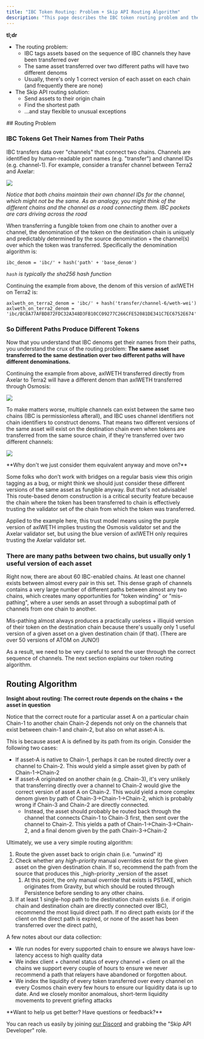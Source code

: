 ```yaml
---
title: "IBC Token Routing: Problem + Skip API Routing Algorithm"
description: "This page describes the IBC token routing problem and the algorithm Skip API uses to select / recommend token denoms and IBC paths"
---
```


<Note>

**tl;dr**

* The routing problem:  
  * IBC tags assets based on the sequence of IBC channels they have been transferred over  
  * The same asset transferred over two different paths will have two different denoms  
  * Usually, there's only 1 correct version of each asset on each chain (and frequently there are none)
* The Skip API routing solution:  
  * Send assets to their origin chain  
  * Find the shortest path  
  * ...and stay flexible to unusual exceptions
</Note>
## Routing Problem

### IBC Tokens Get Their Names from Their Paths

IBC transfers data over "channels" that connect two chains. Channels are identified by human-readable port names (e.g. "transfer") and channel IDs (e.g. channel-1). For example, consider a transfer channel between Terra2 and Axelar: 

![](/images/12bf3f9-Screen_Shot_2023-07-25_at_3.26.30_PM.png) 

_Notice that both chains maintain their own channel IDs for the channel, which might not be the same. As an analogy, you might think of the different chains and the channel as a road connecting them. IBC packets are cars driving across the road_

When transferring a fungible token from one chain to another over a channel, the denomination of the token on the destination chain is uniquely and predictably determined by the source denomination + the channel(s) over which the token was transferred. Specifically the denomination algorithm is: 

```text Naming Algorithm
ibc_denom = 'ibc/' + hash('path' + 'base_denom')
```

_`hash` is typically the sha256 hash function_

Continuing the example from above, the denom of this version of axlWETH on Terra2 is:

```text axlWETH on Terra2
axlweth_on_terra2_denom = 'ibc/' + hash('transfer/channel-6/weth-wei')
axlweth_on_terra2_denom = 'ibc/BC8A77AFBD872FDC32A348D3FB10CC09277C266CFE52081DE341C7EC6752E674'
```

### So Different Paths Produce Different Tokens

Now that you understand that IBC denoms get their names from their paths, you understand the crux of the routing problem: **The same asset transferred to the same destination over two different paths will have different denominations.** 

Continuing the example from above, axlWETH transferred directly from Axelar to Terra2 will have a different denom than axlWETH transferred through Osmosis: 

![](/images/2477aba-Screen_Shot_2023-07-25_at_3.48.15_PM.png) 

To make matters worse, multiple channels can exist between the same two chains (IBC is permissionless afterall), and IBC uses channel identifiers not chain identifiers to construct denoms. That means two different versions of the same asset will exist on the destination chain even when tokens are transferred from the same source chain, if they're transferred over two different channels: 

![](/images/eb72804-Screen_Shot_2023-07-25_at_3.59.53_PM.png) 

<Warning>
**Why don't we just consider them equivalent anyway and move on?**

Some folks who don’t work with bridges on a regular basis view this origin tagging as a bug, or might think we should just consider these different versions of the same asset as fungible anyway. But that's not advisable! This route-based denom construction is a critical security feature because the chain where the token has been transferred to chain is effectively trusting the validator set of the chain from which the token was transferred. 

Applied to the example here, this trust model means using the purple version of axlWETH implies trusting the Osmosis validator set and the Axelar validator set, but using the blue version of axlWETH only requires trusting the Axelar validator set.

</Warning>


### There are many paths between two chains, but usually only 1 useful version of each asset

Right now, there are about 60 IBC-enabled chains. At least one channel exists between almost every pair in this set. This dense graph of channels contains a very large number of different paths between almost any two chains, which creates many opportunities for "token winding" or "mis-pathing", where a user sends an asset through a suboptimal path of channels from one chain to another. 

Mis-pathing almost always produces a practically useless + illiquid version of their token on the destination chain because there's usually only 1 useful version of a given asset on a given destination chain (if that). (There are over 50 versions of ATOM on JUNO!)

As a result, we need to be very careful to send the user through the correct sequence of channels. The next section explains our token routing algorithm. 

## Routing Algorithm

<Note>

**Insight about routing: The correct route depends on the chains + the asset in question**

Notice that the correct route for a particular asset A on a particular chain Chain-1 to another chain Chain-2 depends not only on the channels that exist between chain-1 and chain-2, but also on what asset-A is. 

This is because asset A is defined by its path from its origin. Consider the following two cases: 

* If asset-A is native to Chain-1, perhaps it can be routed directly over a channel to Chain-2\. This would yield a simple asset given by path of Chain-1->Chain-2
* If asset-A originated on another chain (e.g. Chain-3), it's very unlikely that transferring directly over a channel to Chain-2 would give the correct version of asset A on Chain-2\. This would yield a more complex denom given by path of Chain-3->Chain-1->Chain-2, which is probably wrong if Chain-3 and Chain-2 are directly connected.  
  * Instead, the asset should probably be routed back through the channel that connects Chain-1 to Chain-3 first, then sent over the channel to Chain-2\. This yields a path of Chain-1->Chain-3->Chain-2, and a final denom given by the path Chain-3->Chain-2
</Note>
Ultimately, we use a very simple routing algorithm: 

1. Route the given asset back to origin chain (i.e. "unwind" it)
2. Check whether any _high-priority_ manual overrides exist for the given asset on the given destination chain. If so, recommend the path from the source that produces this \_high-priority \_version of the asset  
   1. At this point, the only manual override that exists is PSTAKE, which originates from Gravity, but which should be routed through Persistence before sending to any other chains.
3. If at least 1 single-hop path to the destination chain exists (i.e. if origin chain and destination chain are directly connected over IBC), recommend the most liquid direct path. If no direct path exists (or if the client on the direct path is expired, or none of the asset has been transferred over the direct path),

A few notes about our data collection:

* We run nodes for every supported chain to ensure we always have low-latency access to high quality data
* We index client + channel status of every channel + client on all the chains we support every couple of hours to ensure we never recommend a path that relayers have abandoned or forgotten about.
* We index the liquidity of every token transferred over every channel on every Cosmos chain every few hours to ensure our liquidity data is up to date. And we closely monitor anomalous, short-term liquidity movements to prevent griefing attacks

<Check>
**Want to help us get better? Have questions or feedback?**

You can reach us easily by joining [our Discord](https://skip.money/discord) and grabbing the "Skip API Developer" role.
</Check>

